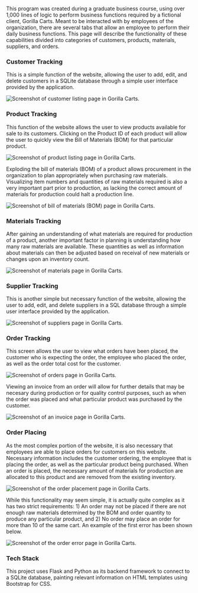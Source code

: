 This program was created during a graduate business course, using over 1,000 lines of logic to perform business functions required by a fictional client, Gorilla Carts. Meant to be interacted with
by employees of the organization, there are several tabs that allow an employee to perform their daily business functions. This page will describe the functionality
of these capabilities divided into categories of customers, products, materials, suppliers, and orders.

### Customer Tracking

This is a simple function of the website, allowing the user to add, edit, and delete customers in a SQLite database through a simple user interface provided by the application.

![Screenshot of customer listing page in Gorilla Carts.](/images/customers.webp)

### Product Tracking

This function of the website allows the user to view products available for sale to its customers. Clicking on the Product ID of each product will allow the user to quickly view the Bill of Materials (BOM) for that particular product.

![Screenshot of product listing page in Gorilla Carts.](/images/products.webp)

Exploding the bill of materials (BOM) of a product allows procurement in the organization to plan appropriately when purchasing raw materials. Visualizing item numbers and quantities of raw materials required is also a very important part prior to production, as lacking the correct amount of materials for production could halt a production line.

![Screenshot of bill of materials (BOM) page in Gorilla Carts.](/images/bom.webp)

### Materials Tracking

After gaining an understanding of what materials are required for production of a product, another important factor in planning is understanding how many raw materials are available. These quantities as well as information about materials can then be adjusted based on receival of new materials or changes upon an inventory count.

![Screenshot of materials page in Gorilla Carts.](/images/materials.webp)

### Supplier Tracking

This is another simple but necessary function of the website, allowing the user to add, edit, and delete suppliers in a SQL database through a simple user interface provided by the application.

![Screenshot of suppliers page in Gorilla Carts.](/images/suppliers.webp)

### Order Tracking

This screen allows the user to view what orders have been placed, the customer who is expecting the order, the employee who placed the order, as well as the order total cost for the customer.

![Screenshot of orders page in Gorilla Carts.](/images/orders.webp)

Viewing an invoice from an order will allow for further details that may be necesary during production or for quality control purposes, such as when the order was placed and what particular product was purchased by the customer.

![Screenshot of an invoice page in Gorilla Carts.](/images/invoice.webp)

### Order Placing

As the most complex portion of the website, it is also necessary that employees are able to place orders for customers on this website. Necessary information includes the customer ordering, the employee that is placing the order, as well as the particular product being purchased. When an order is placed, the necessary amount of materials for production are allocated to this product and are removed from the existing inventory.

![Screenshot of the order placement page in Gorilla Carts.](/images/placeorder.webp)

While this functionality may seem simple, it is actually quite complex as it has two strict requirements: 1) An order may not be placed if there are not enough raw materials determined by the BOM and order quantity to produce any particular product, and 2) No order may place an order for more than 10 of the same cart. An example of the first error has been shown below.

![Screenshot of the order error page in Gorilla Carts.](/images/ordererror.webp)

### Tech Stack

This project uses Flask and Python as its backend framework to connect to a SQLite database, painting relevant information on HTML templates using Bootstrap for CSS.
